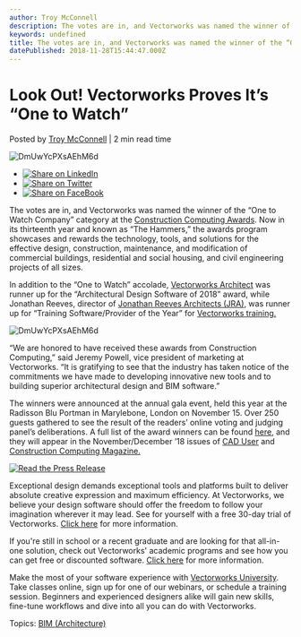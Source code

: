 ```yaml
---
author: Troy McConnell
description: The votes are in, and Vectorworks was named the winner of the “One to Watch Company” category at the Construction Computing Awards.
keywords: undefined
title: The votes are in, and Vectorworks was named the winner of the “One to Watch Company” category at the Construction Computing Awards. 
datePublished: 2018-11-28T15:44:47.000Z
---
```

  

# Look Out! Vectorworks Proves It’s “One to Watch”

 Posted by [Troy McConnell](https://blog.vectorworks.net/author/troy-mcconnell) | 2 min read time 

![DmUwYcPXsAEhM6d](https://blog.vectorworks.net/hubfs/DmUwYcPXsAEhM6d.jpg) 

* [![Share on LinkedIn](https://2659751.fs1.hubspotusercontent-na1.net/hubfs/2659751/michaelDemo/share-LI.png)](http://www.linkedin.com/shareArticle?mini=true&url=https%3A%2F%2Fblog.vectorworks.net%2Flook-out-vectorworks-named-one-to-watch-at-construction-computing-awards)
* [![Share on Twitter](https://2659751.fs1.hubspotusercontent-na1.net/hubfs/2659751/michaelDemo/share-TW.png)](https://www.twitter.com/share?text=Look%20Out!%20Vectorworks%20Proves%20It’s%20“One%20to%20Watch”&url=https%3A%2F%2Fblog.vectorworks.net%2Flook-out-vectorworks-named-one-to-watch-at-construction-computing-awards&via=PMGTweets)
* [![Share on FaceBook](https://2659751.fs1.hubspotusercontent-na1.net/hubfs/2659751/michaelDemo/share-FB.png)](https://www.facebook.com/sharer/sharer.php?u=https%3A%2F%2Fblog.vectorworks.net%2Flook-out-vectorworks-named-one-to-watch-at-construction-computing-awards)

The votes are in, and Vectorworks was named the winner of the “One to Watch Company” category at the [Construction Computing Awards](http://constructioncomputingawards.co.uk/). Now in its thirteenth year and known as “The Hammers,” the awards program showcases and rewards the technology, tools, and solutions for the effective design, construction, maintenance, and modification of commercial buildings, residential and social housing, and civil engineering projects of all sizes. 

In addition to the “One to Watch” accolade, [Vectorworks Architect](https://www.vectorworks.net/en/architect?utm%5Fcampaign=blog&utm%5Fcontent=ccawinners11282018&utm%5Fmedium=planetvectorworks&utm%5Fsource=intext) [](https://www.vectorworks.net/en/architect?utm%5Fcampaign=blog&utm%5Fcontent=ccawinners11282018&utm%5Fmedium=planetvectorworks&utm%5Fsource=intext)was runner up for the “Architectural Design Software of 2018” award, while Jonathan Reeves, director of [Jonathan Reeves Architects (JRA)](http://www.jr-architecture.co.uk/), was runner up for “Training Software/Provider of the Year” for [Vectorworks training.](https://www.vectorworks.net/training?utm%5Fcampaign=blog&utm%5Fcontent=ccawinners11282018&utm%5Fmedium=planetvectorworks&utm%5Fsource=intext)

![DmUwYcPXsAEhM6d](https://blog.vectorworks.net/hs-fs/hubfs/DmUwYcPXsAEhM6d.jpg?width=1200&name=DmUwYcPXsAEhM6d.jpg)

“We are honored to have received these awards from Construction Computing,” said Jeremy Powell, vice president of marketing at Vectorworks. “It is gratifying to see that the industry has taken notice of the commitments we have made to developing innovative new tools and to building superior architectural design and BIM software.”

The winners were announced at the annual gala event, held this year at the Radisson Blu Portman in Marylebone, London on November 15\. Over 250 guests gathered to see the result of the readers’ online voting and judging panel’s deliberations. A full list of the award winners can be found [here](http://constructioncomputingawards.co.uk/), and they will appear in the November/December ’18 issues of [CAD User](https://www.caduser.com/) and [Construction Computing Magazine.](http://www.constructioncomputing.co.uk/)

[![Read the Press Release](https://no-cache.hubspot.com/cta/default/3018241/b9c4c589-a6fe-49e0-a6d2-0f9f816bb364.png)](https://cta-redirect.hubspot.com/cta/redirect/3018241/b9c4c589-a6fe-49e0-a6d2-0f9f816bb364) 

Exceptional design demands exceptional tools and platforms built to deliver absolute creative expression and maximum efficiency. At Vectorworks, we believe your design software should offer the freedom to follow your imagination wherever it may lead. See for yourself with a free 30-day trial of Vectorworks. [Click here](https://www.vectorworks.net/trial/form) for more information.

If you're still in school or a recent graduate and are looking for that all-in-one solution, check out Vectorworks' academic programs and see how you can get free or discounted software. [Click here](https://www.vectorworks.net/en-US/education) for more information.

Make the most of your software experience with [Vectorworks University](https://university.vectorworks.net/). Take classes online, sign up for one of our webinars, or schedule a training session. Beginners and experienced designers alike will gain new skills, fine-tune workflows and dive into all you can do with Vectorworks. 

 Topics: [BIM (Architecture)](https://blog.vectorworks.net/topic/bim-architecture) 

  